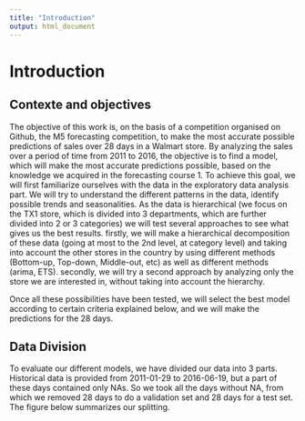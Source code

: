 ```yaml
---
title: "Introduction"
output: html_document
---
```


# Introduction

## Contexte and objectives
The objective of this work is, on the basis of a competition organised on Github, the M5 forecasting competition, to make the most accurate possible predictions of sales over 28 days in a Walmart store. 
By analyzing the sales over a period of time from 2011 to 2016, the objective is to find a model, which will make the most accurate predictions possible, based on the knowledge we acquired in the forecasting course 1. 
To achieve this goal, we will first familiarize ourselves with the data in the exploratory data analysis part. We will try to understand the different patterns in the data, identify possible trends and seasonalities. 
As the data is hierarchical (we focus on the TX1 store, which is divided into 3 departments, which are further divided into 2 or 3 categories) we will test several approaches to see what gives us the best results. 
firstly, we will make a hierarchical decomposition of these data (going at most to the 2nd level, at category level) and taking into account the other stores in the country by using different methods (Bottom-up, Top-down, Middle-out, etc) as well as different methods (arima, ETS). 
secondly, we will try a second approach by analyzing only the store we are interested in, without taking into account the hierarchy. 

Once all these possibilities have been tested, we will select the best model according to certain criteria explained below, and we will make the predictions for the 28 days. 


## Data Division
To evaluate our different models, we have divided our data into 3 parts. Historical data is provided from 2011-01-29 to 2016-06-19, but a part of these days contained only NAs. 
So we took all the days without NA, from which we removed 28 days to do a validation set and 28 days for a test set. The figure below summarizes our splitting.  